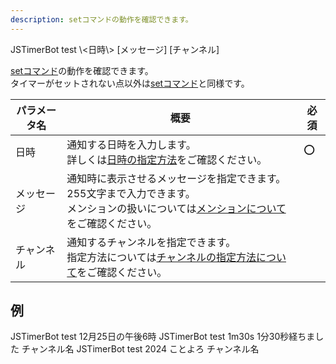 ```yaml
---
description: setコマンドの動作を確認できます。
---
```


<DiscordMessages>
    <DiscordMessage><DiscordMention>JSTimerBot</DiscordMention> test \<日時\> [メッセージ] [チャンネル]</DiscordMessage>
</DiscordMessages>
<br/>

[setコマンド](./set.mdx)の動作を確認できます。  
タイマーがセットされない点以外は[setコマンド](./set.mdx)と同様です。

| パラメータ名 | 概要                                                                                         | 必須  |
|--------|--------------------------------------------------------------------------------------------|-----|
| 日時     | 通知する日時を入力します。<br/>詳しくは[日時の指定方法](./set.mdx#日時の指定方法)をご確認ください。                                | :o: |
| メッセージ  | 通知時に表示させるメッセージを指定できます。255文字まで入力できます。<br/>メンションの扱いについては[メンションについて](../mention.mdx)をご確認ください。 |     |
| チャンネル  | 通知するチャンネルを指定できます。<br/>指定方法については[チャンネルの指定方法について](../channel.mdx)をご確認ください。                   |     |

## 例
<DiscordMessages compactMode>
    <DiscordMessage><DiscordMention>JSTimerBot</DiscordMention> test 12月25日の午後6時</DiscordMessage>
    <DiscordMessage><DiscordMention>JSTimerBot</DiscordMention> test 1m30s 1分30秒経ちました チャンネル名</DiscordMessage>
    <DiscordMessage><DiscordMention>JSTimerBot</DiscordMention> test 2024 ことよろ <DiscordMention type="channel">チャンネル名</DiscordMention> </DiscordMessage>
</DiscordMessages>